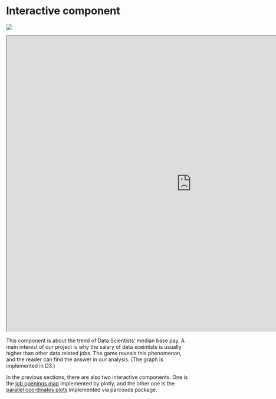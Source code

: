 # Interactive component

![](../others/resource/66.png)

<iframe width="1000px" height="800px" src="https://raw.githubusercontent.com/lijning/career-opportunities-analysis/master/others/You-Draw-It.html"></iframe>

This component is about the trend of Data Scientists' median base pay. A main interest of our project is why the salary of data sceintists is usually higher than other data related jobs. The game reveals this phenomenon, and the reader can find the answer in our analysis. (The graph is implemented in D3.)


In the previous sections, there are also two interactive components. One is the [job openings map](https://lijning.github.io/career-opportunities-analysis/results.html#geographical-patterns-of-data-related-jobs) implemented by plotly, and the other one is the [parallel coordinates plots](https://lijning.github.io/career-opportunities-analysis/results.html#best-cities-for-data-related-jobs) implemented via parcoods package.
